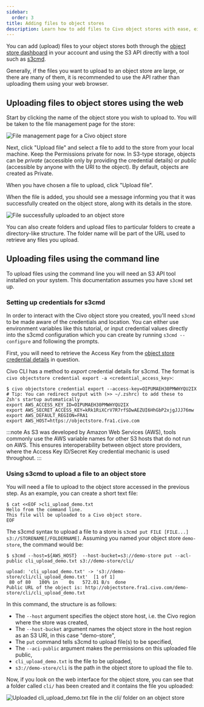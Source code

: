```yaml
---
sidebar:
  order: 3
title: Adding files to object stores
description: Learn how to add files to Civo object stores with ease, either through the object store dashboard or using the S3 API with tools such as s3cmd.
---
```


You can add (upload) files to your object stores both through the [object store dashboard](https://dashboard.civo.com/object-stores) in your account and using the S3 API directly with a tool such as [s3cmd](https://github.com/s3tools/s3cmd).

Generally, if the files you want to upload to an object store are large, or there are many of them, it is recommended to use the API rather than uploading them using your web browser.

## Uploading files to object stores using the web

Start by clicking the name of the object store you wish to upload to. You will be taken to the file management page for the store:

![File management page for a Civo object store](./images/file-management-page.png)

Next, click "Upload file" and select a file to add to the store from your local machine. Keep the Permissions private for now. In S3-type storage, objects can be *private* (accessible only by providing the credential details) or *public* (accessible by anyone with the URI to the object). By default, objects are created as Private.

When you have chosen a file to upload, click "Upload file".

When the file is added, you should see a message informing you that it was successfully created on the object store, along with its details in the store.

![File successfully uploaded to an object store](./images/successful-upload.png)

You can also create folders and upload files to particular folders to create a directory-like structure. The folder name will be part of the URL used to retrieve any files you upload.

## Uploading files using the command line

To upload files using the command line you will need an S3 API tool installed on your system. This documentation assumes you have `s3cmd` set up.

### Setting up credentials for s3cmd

In order to interact with the Civo object store you created, you'll need `s3cmd` to be made aware of the credentials and location. You can either use environment variables like this tutorial, or input credential values directly into the s3cmd configuration which you can create by running `s3cmd --configure` and following the prompts.

First, you will need to retrieve the Access Key from the [object store credential details](./object-store-credentials#retrieving-object-store-credential-details) in question.

Civo CLI has a method to *export* credential details for s3cmd. The format is `civo objectstore credential export -a <credential_access_key>`:

```console
$ civo objectstore credential export --access-key=OIPUMAEH30PMWHYQU2IX
# Tip: You can redirect output with (>> ~/.zshrc) to add these to Zsh's startup automatically
export AWS_ACCESS_KEY_ID=OIPUMAEH30PMWHYQU2IX
export AWS_SECRET_ACCESS_KEY=kRk1RiXCrV7R7rfSDwAEZUI6HhGbP2xjgJJJ76mw
export AWS_DEFAULT_REGION=FRA1
export AWS_HOST=https://objectstore.fra1.civo.com
```

:::note
As S3 was developed by Amazon Web Services (AWS), tools commonly use the AWS variable names for other S3 hosts that do not run on AWS. This ensures interoperability between object store providers, where the Access Key ID/Secret Key credential mechanic is used throughout.
:::

### Using s3cmd to upload a file to an object store

You will need a file to upload to the object store accessed in the previous step. As an example, you can create a short text file:

```console
$ cat <<EOF >cli_upload_demo.txt
Hello from the command line.
This file will be uploaded to a Civo object store.
EOF
```

The s3cmd syntax to upload a file to a store is `s3cmd put FILE [FILE...] s3://STORENAME[/FOLDERNAME]`. Assuming you named your object store `demo-store`, the command would be:

```console
$ s3cmd --host=${AWS_HOST}  --host-bucket=s3://demo-store put --acl-public cli_upload_demo.txt s3://demo-store/cli/

upload: 'cli_upload_demo.txt' -> 's3://demo-store/cli/cli_upload_demo.txt'  [1 of 1]
 80 of 80   100% in    0s   572.01 B/s  done
Public URL of the object is: http://objectstore.fra1.civo.com/demo-store/cli/cli_upload_demo.txt
```

In this command, the structure is as follows:

- The `--host` argument specifies the object store host, i.e. the Civo region where the store was created,
- The `--host-bucket` argument names the object store in the host region as an S3 URI, in this case "demo-store",
- The `put` command tells s3cmd to upload file(s) to be specified,
- The `--aci-public` argument makes the permissions on this uploaded file public,
- `cli_upload_demo.txt` is the file to be uploaded,
- `s3://demo-store/cli` is the path in the object store to upload the file to.

Now, if you look on the web interface for the object store, you can see that a folder called `cli/` has been created and it contains the file you uploaded:

![Uploaded cli_upload_demo.txt file in the cli/ folder on an object store](./images/uploaded_file.png)
